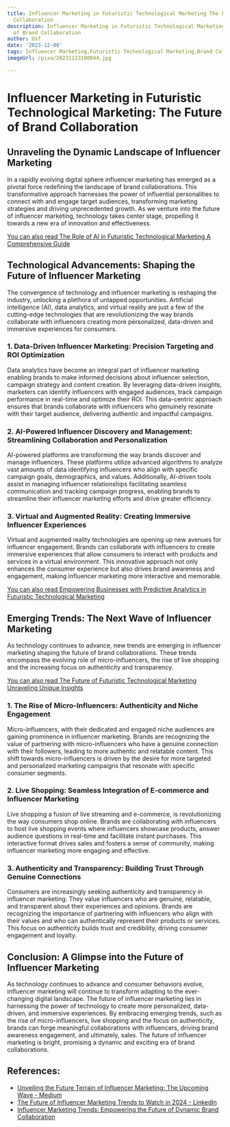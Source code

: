 ```yaml
---
title: Influencer Marketing in Futuristic Technological Marketing The Future of Brand
  Collaboration
description: Influencer Marketing in Futuristic Technological Marketing The Future
  of Brand Collaboration
author: Usf
date: '2023-12-08'
tags: Influencer Marketing,Futuristic Technological Marketing,Brand Collaboration
imageUrl: /pixa/20231223100044.jpg

---
```

# Influencer Marketing in Futuristic Technological Marketing: The Future of Brand Collaboration

## Unraveling the Dynamic Landscape of Influencer Marketing

In  a rapidly evolving digital sphere influencer marketing has emerged as a pivotal force  redefining the landscape of brand collaborations.  This transformative approach harnesses the  power of influential personalities to connect with and engage target audiences, transforming marketing strategies and driving unprecedented growth. As we  venture into the  future of influencer marketing, technology takes center stage, propelling it towards a new era  of innovation and effectiveness.

[You can also read The  Role of AI in Futuristic Technological Marketing A Comprehensive Guide](The%20Role%20of%20AI%20in%20Futuristic%20Technological%20Marketing%20A%20Comprehensive%20Guide)


## Technological  Advancements: Shaping the Future of Influencer Marketing

The convergence of technology and influencer marketing is reshaping the industry, unlocking  a plethora of untapped opportunities. Artificial intelligence (AI),  data analytics, and virtual reality are just  a few of  the cutting-edge technologies that are revolutionizing the way brands collaborate with influencers creating more personalized, data-driven and immersive experiences for consumers.

### 1. Data-Driven Influencer Marketing: Precision Targeting and ROI Optimization

Data analytics have become an  integral part of influencer marketing  enabling brands to make  informed decisions about influencer selection,  campaign strategy and content creation. By leveraging data-driven insights, marketers  can identify influencers with engaged  audiences, track campaign performance in real-time and optimize their ROI. This data-centric approach ensures that brands collaborate with influencers who genuinely resonate with their target audience, delivering authentic  and impactful campaigns.

### 2. AI-Powered Influencer  Discovery and Management: Streamlining Collaboration and Personalization

AI-powered platforms are transforming the way brands discover and manage influencers. These platforms utilize advanced algorithms to analyze vast amounts of data identifying influencers who  align with specific campaign goals, demographics, and values. Additionally, AI-driven tools assist in  managing influencer relationships facilitating seamless communication and tracking campaign progress, enabling brands to streamline their influencer marketing efforts and  drive greater efficiency.

### 3. Virtual and Augmented Reality: Creating Immersive  Influencer Experiences

Virtual and augmented reality technologies are opening up new avenues for influencer engagement. Brands can collaborate with influencers to  create immersive experiences that  allow  consumers to interact with products and services in a virtual  environment. This  innovative  approach not only enhances the consumer experience but also drives brand awareness and engagement,  making influencer marketing more interactive and memorable.

[You can also read Empowering Businesses with Predictive Analytics in Futuristic Technological  Marketing](Empowering%20Businesses%20with%20Predictive%20Analytics%20in%20Futuristic%20Technological%20Marketing)


## Emerging Trends: The Next Wave of Influencer Marketing

As technology continues to advance, new trends are  emerging in influencer marketing shaping the  future of brand collaborations. These trends encompass  the evolving role of micro-influencers, the rise of live shopping and the increasing focus  on authenticity and transparency.

[You can  also read  The Future of Futuristic  Technological Marketing Unraveling Unique Insights](The%20Future%20of%20Futuristic%20Technological%20Marketing%20Unraveling%20Unique%20Insights)


### 1. The Rise of Micro-Influencers: Authenticity and Niche Engagement

Micro-influencers, with their dedicated and engaged niche audiences are gaining prominence in influencer marketing. Brands are recognizing the value of partnering with micro-influencers  who have a genuine connection  with their followers,  leading to more authentic and relatable content. This shift towards micro-influencers is  driven by the desire for more targeted and personalized marketing campaigns that  resonate with specific consumer segments.

### 2. Live Shopping: Seamless Integration of E-commerce and Influencer Marketing

Live shopping  a  fusion of live streaming and e-commerce, is revolutionizing the way  consumers shop online. Brands are collaborating with influencers to host live shopping events  where influencers  showcase products,  answer audience questions in real-time and facilitate instant purchases. This interactive format drives  sales and fosters a sense of community,  making influencer  marketing  more engaging and effective.

### 3. Authenticity and Transparency: Building Trust Through Genuine Connections

Consumers are increasingly seeking  authenticity and transparency in influencer marketing. They value influencers who are genuine,  relatable, and transparent about their experiences and opinions. Brands  are recognizing the importance of partnering with influencers who align with their values and who can authentically represent their  products or services. This focus on authenticity builds trust and credibility, driving consumer engagement and loyalty.

## Conclusion: A  Glimpse into the Future of Influencer Marketing

As technology  continues to advance and consumer behaviors evolve,  influencer marketing will continue to transform  adapting to the  ever-changing digital landscape. The  future of influencer marketing lies in harnessing the power  of technology to create more personalized, data-driven, and  immersive experiences. By  embracing emerging trends, such as the rise of micro-influencers, live shopping  and the focus on authenticity, brands can forge meaningful collaborations with influencers, driving brand awareness engagement, and ultimately, sales. The  future of influencer marketing is bright,  promising a dynamic and  exciting  era of brand collaborations.

## References:
- [Unveiling the Future Terrain of Influencer Marketing: The Upcoming Wave - Medium](https://medium.com/@hype_factory/unveiling-the-future-terrain-of-influencer-marketing-the-upcoming-wave-ebd3180374db)
- [The Future of Influencer Marketing Trends to Watch in 2024 - LinkedIn](https://www.linkedin.com/pulse/future-influencer-marketing-trends-watch-2024-emmediasolution)
- [Influencer Marketing Trends: Empowering the Future of Dynamic Brand Collaboration](https://profiletree.com/influencer-marketing-trends-future-of-brand-collab/)
